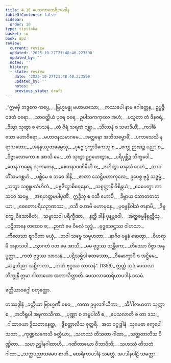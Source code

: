 ```yaml
---
title: 4.10 ပေသလာထေရီအပဒါန
tableOfContents: false
sidebar:
  order: 10
type: tipitaka
basket: su
book: ap2
review:
  current: review
  updated: '2025-10-27T21:48:40.223590'
  updated_by: ''
  notes: ''
  history:
  - state: review
    date: '2025-10-27T21:48:40.223590'
    updated_by: ''
    notes: ''
    previous_state: draft
---
```



<ReviewStatus review={frontmatter.review} showDetails={true} />

<HypothesisAnnotation frontmatter={frontmatter} />

<DynamicBreadcrumb />

<Division number="220" book="ap2" e="ch" v="20" p="160">

<Paragraph number="1442" type="verses" book="ap2">
_“ဣမမှိ ဘဒ္ဒကေ ကပ္ပေ,_  
_ဗြဟ္မဗန္ဓု မဟာယသော;_  
_ကဿပေါ နာမ ဂေါတ္တေန,_  
ဥပ္ပဇ္ဇိ ဝဒတံ ဝရော._  

</Paragraph>

</Division>
<Division number="221" book="ap2" e="ch" v="20" p="216">

<Paragraph number="1443" type="verses" book="ap2">
_သာဝတ္ထိယံ ပုရေ ဝရေ,_  
ဥပါသကကုလေ အဟံ;_  
_ပသူတာ တံ ဇိနဝရံ,_  
_ဒိသွာ သုတွာ စ ဒေသနံ._  

</Paragraph>

</Division>
<Division number="222" book="ap2" e="ch" v="20" p="216">

<Paragraph number="1444" type="verses" book="ap2">
_တံ ဝီရံ သရဏံ ဂန္တွာ,_  
_သီလာနိ စ သမာဒိယိံ;_  
_ကဒါစိ သော မဟာဝီရော,_  
_မဟာဇနသမာဂမေ._  

</Paragraph>

</Division>
<Division number="223" book="ap2" e="ch" v="20" p="216">

<Paragraph number="1445" type="verses" book="ap2">
_အတ္တနော အဘိသမ္ဗောဓိံ,_  
_ပကာသေသိ နရာသဘော;_  
_အနနုဿုတဓမ္မေသု,_  
_ပုဗ္ဗေ ဒုက္ခာဒိကေသု စ._  

</Paragraph>

</Division>
<Division number="224" book="ap2" e="ch" v="20" p="216">

<Paragraph number="1446" type="verses" book="ap2">
_စက္ခု ဉာဏဉ္စ ပညာ စ,_  
_ဝိဇ္ဇာလောကော စ အာသိ မေ;_  
_တံ သုတွာ ဥဂ္ဂဟေတွာန,_  
_ပရိပုစ္ဆိဉ္စ ဘိက္ခဝေါ._  

</Paragraph>

</Division>
<Division number="225" book="ap2" e="ch" v="20" p="216">

<Paragraph number="1447" type="verses" book="ap2">
_တေန ကမ္မေန သုကတေန,_  
_စေတနာပဏိဓီဟိ စ;_  
_ဇဟိတွာ မာနုသံ ဒေဟံ,_  
_တာဝတိံသမဂစ္ဆဟံ._  

</Paragraph>

</Division>
<Division number="226" book="ap2" e="ch" v="20" p="216">

<Paragraph number="1448" type="verses" book="ap2">
_ပစ္ဆိမေ စ ဘဝေ ဒါနိ,_  
_ဇာတာ သေဋ္ဌိမဟာကုလေ;_  
ဥပေစ္စ ဗုဒ္ဓံ သဒ္ဓမ္မံ,_  
_သုတွာ သစ္စူပသံဟိတံ._  

</Paragraph>

</Division>
<Division number="227" book="ap2" e="ch" v="20" p="216">

<Paragraph number="1449" type="verses" book="ap2">
_ပဗ္ဗဇိတွာစိရေနေဝ,_  
_သစ္စတ္ထာနိ ဝိစိန္တယံ;_  
_ခေပေတွာ အာသဝေ သဗ္ဗေ,_  
_အရဟတ္တမပါပုဏိံ._  

</Paragraph>

</Division>
<Division number="228" book="ap2" e="ch" v="20" p="216">

<Paragraph number="1450" type="verses" book="ap2">
ဣဒ္ဓီသု စ ဝသီ ဟောမိ,_  
_ဒိဗ္ဗာယ သောတဓာတုယာ;_  
_စေတောပရိယဉာဏဿ,_  
_ဝသီ ဟောမိ မဟာမုနေ._  

</Paragraph>

</Division>
<Division number="229" book="ap2" e="ch" v="20" p="217">

<Paragraph number="1451" type="verses" book="ap2">
_ပုဗ္ဗေနိဝါသံ ဇာနာမိ,_  
_ဒိဗ္ဗစက္ခု ဝိသောဓိတံ;_  
_သဗ္ဗာသဝါ ပရိက္ခီဏာ,_  
_နတ္ထိ ဒါနိ ပုနဗ္ဘဝေါ._  

</Paragraph>

</Division>
<Division number="230" book="ap2" e="ch" v="20" p="217">

<Paragraph number="1452" type="verses" book="ap2">
_အတ္ထဓမ္မနိရုတ္တီသု,_  
_ပဋိဘာနေ တထေဝ စ;_  
_ဉာဏံ မေ ဝိမလံ သုဒ္ဓံ,_  
_ဗုဒ္ဓသေဋ္ဌဿ ဝါဟသာ._  

</Paragraph>

</Division>
<Division number="231" book="ap2" e="ch" v="20" p="217">

<Paragraph number="1453" type="verses" book="ap2">
_ကိလေသာ ဈာပိတာ မယှံ,_  
_ဘဝါ သဗ္ဗေ သမူဟတာ;_  
_နာဂီဝ ဗန္ဓနံ ဆေတွာ,_  
_ဝိဟရာမိ အနာသဝါ._  

</Paragraph>

</Division>
<Division number="232" book="ap2" e="ch" v="20" p="217">

<Paragraph number="1454" type="verses" book="ap2">
_သွာဂတံ ဝတ မေ အာသိ,_  
_မမ ဗုဒ္ဓဿ သန္တိကေ;_  
_တိဿော ဝိဇ္ဇာ အနုပ္ပတ္တာ,_  
_ကတံ ဗုဒ္ဓဿ သာသနံ._  

</Paragraph>

</Division>
<Division number="233" book="ap2" e="ch" v="20" p="217">

<Paragraph number="1455" type="verses" book="ap2">
_ပဋိသမ္ဘိဒါ စတဿော,_  
_ဝိမောက္ခာပိ စ အဋ္ဌိမေ;_  
_ဆဠဘိညာ သစ္ဆိကတာ,_  
_ကတံ ဗုဒ္ဓဿ သာသနံ”. (1359)_  

</Paragraph>

<Paragraph number="1456" book="ap2">
ဣတ္ထံ သုဒံ ပေသလာ ဘိက္ခုနီ ဣမာ ဂါထာယော အဘာသိတ္ထာတိ.

</Paragraph>
</Division>

<Paragraph number="1457" type="center" book="ap2">
ပေသလာထေရိယာပဒါနံ ဒသမံ.

  
<Emphasis>ခတ္တိယာဝဂ္ဂေါ စတုတ္ထော.</Emphasis>



</Paragraph>

<Paragraph number="1458" type="center" book="ap2">
တဿုဒ္ဒါနံ


</Paragraph>

<Paragraph number="1459" type="verses" book="ap2">
_ခတ္တိယာ ဗြာဟ္မဏီ စေဝ,_  
_တထာ ဥပ္ပလဒါယိကာ;_  
_သိင်္ဂါလမာတာ သုက္ကာ စ,_  
_အဘိရူပါ အဍ္ဎကာသိကာ._  

</Paragraph>

<Paragraph number="1460" type="verses" book="ap2">
_ပုဏ္ဏာ စ အမ္ဗပါလီ စ,_  
_ပေသလာတိ စ တာ ဒသ;_  
_ဂါထာယော ဒွိသတာနေတ္ထ,_  
_ဒွိစတ္တာလီသ စုတ္တရိ._  


</Paragraph>

<Paragraph number="1461" type="center" book="ap2">
အထ ဝဂ္ဂုဒ္ဒါနံ


</Paragraph>

<Paragraph number="1462" type="verses" book="ap2">
_သုမေဓာ ဧကူပေါသထာ,_  
_ကုဏ္ဍလကေသီ ခတ္တိယာ;_  
_သဟဿံ တိသတာ ဂါထာ,_  
_သတ္တတာလီသ ပိဏ္ဍိတာ._  

</Paragraph>

<Paragraph number="1463" type="verses" book="ap2">
_သဟ ဥဒ္ဒါနဂါထာဟိ,_  
_ဂဏိတာယော ဝိဘာဝိဘိ;_  
_သဟဿံ တိသတံ ဂါထာ,_  
_သတ္တပညာသမေဝ စာတိ._  


</Paragraph>

<Paragraph number="1464" type="center" book="ap2">
ထေရိကာပဒါနံ သမတ္တံ.



</Paragraph>

<Paragraph number="1465" type="center" book="ap2">
အပဒါနပါဠိ သမတ္တာ.
</Paragraph>